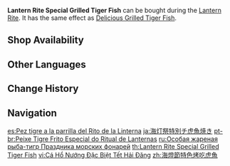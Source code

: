 {{Food Infobox
|id              = 108215
|description     = Traditional cuisine made to celebrate Lantern Rite. The fish is a fresh catch straight from the harbor, lightly seasoned and swiftly grilled. Its aroma attracts the street cats. Indeed, freshness is the secret of flavor.
|type            = Recovery Dishes
|effectType      = Healing
|effect          = Restores '''10'''% of Max HP and an additional '''1,200''' HP to the selected character.
|eff_att1        = HP Restore
|eff_att2        = HP Restore Percent
|eff_att3        = HP Restore Fixed
|quality         = 1
|base            = Grilled Tiger Fish
|event           = Lantern Rite
|region          = Liyue
|source1         = {{Sold By|Lantern Rite Special Grilled Tiger Fish}}
}}
'''Lantern Rite Special Grilled Tiger Fish''' can be bought during the [[Lantern Rite]]. It has the same effect as [[Delicious Grilled Tiger Fish]].

==Shop Availability==
{{Shop Availability}}

==Other Languages==
{{Other Languages
|en      = Lantern Rite Special Grilled Tiger Fish
|zhs     = 海灯节特色烤吃虎鱼
|zhs_rm  = Hǎidēng-jié Tèsè Kǎo Chīhǔ Yú
|zht     = 海燈節特色烤吃虎魚
|zht_rm  = Hǎidēng-jié Tèsè Kǎo Chīhǔ Yú
|zh_tl   = Lantern Rite Special Grilled Tiger Fish
|ja      = 海灯祭特別チ虎魚焼き
|ja_rm   = Kaitou-sai Tokubetsu Chikozakana-yaki
|ja_tl   = Lantern Rite Special Grilled Tiger Fish
|ko      = 해등절 특별 흘호어 구이
|ko_tl   = Sea of Lights Festival Special Grilled Tiger Fish
|es      = Pez tigre a la parrilla del Rito de la Linterna
|es_tl   = Grilled Tiger Fish of the Lantern Rite
|fr      = Poisson chihu grillé façon Festival des lanternes
|fr_tl   = Lantern-Festival-Style Grilled Chihu Fish
|ru      = Особая жареная рыба-тигр Праздника морских фонарей
|ru_tl   = {{Lex|Lantern Rite|ru}} Special Grilled Tiger Fish
|th      = Lantern Rite Special Grilled Tiger Fish
|vi      = Cá Hổ Nướng Đặc Biệt Tết Hải Đăng
|vi_tl   = 
|de      = Gegrillter Tigerfisch &ndash; Laternenritualspezial
|de_tl   = Lantern Rite Special: Grilled Tiger Fish
|id      = Lantern Rite Special Grilled Tiger Fish
|pt      = Peixe Tigre Frito Especial do Ritual de Lanternas
|pt_tl   = 
|tr      = Fener Şenliği Özel Izgara Kaplan Balığı
|tr_tl   = The Lantern Festival's Special Grilled Tiger Fish
|it      = Pesce corno alla griglia del Festival delle lanterne
|it_tl   = Grilled Horn Fish of the Lantern Festival
}}

==Change History==
{{Change History|1.3}}

==Navigation==
{{Food Navbox|type=Event-Exclusive Dishes}}

[[es:Pez tigre a la parrilla del Rito de la Linterna]]
[[ja:海灯祭特別チ虎魚焼き]]
[[pt-br:Peixe Tigre Frito Especial do Ritual de Lanternas]]
[[ru:Особая жареная рыба-тигр Праздника морских фонарей]]
[[th:Lantern Rite Special Grilled Tiger Fish]]
[[vi:Cá Hổ Nướng Đặc Biệt Tết Hải Đăng]]
[[zh:海燈節特色烤吃虎魚]]